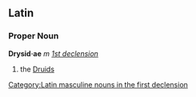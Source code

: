 ==Latin==
[[Category:Latin masculine nouns in the first declension]]
===Proper Noun===
'''Drysid·ae''' ''m'' ''[[Wiktionary Appendix:Latin first declension|1st declension]]''

#the [[Druid]]s